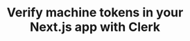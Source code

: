 ---
title: Verify machine tokens in your Next.js app with Clerk
description: Learn how to use Clerk's helpers to verify machine tokens in your Next.js application.
---